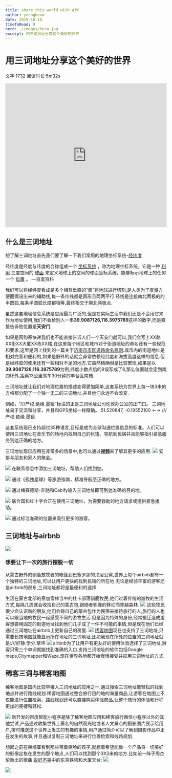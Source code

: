 ```yaml
---
title: share this world with W3W
author: youngbeom
date: 2019-10-18
timeToRead: 9
hero: ./images/hero.jpg
excerpt: 用三词地址分享这个美好的世界
---
```


# 用三词地址分享这个美好的世界
文字:1732    阅读时长:5m32s

<p>
<iframe style="border: none;" src="https://hk-static.ckditu.cn/wxapp/video/w3w_travel.mp4" width="100%" height="450" allowfullscreen="allowfullscreen">
</iframe>
</p> 


## 什么是三词地址 
想了解三词地址首先我们要了解一下我们常用的地理坐标系统-[经纬度](https://baike.baidu.com/item/%E7%BB%8F%E7%BA%AC%E5%BA%A6)   

经纬度是经度与纬度的合称组成一个 [坐标系统](https://baike.baidu.com/item/%E5%9D%90%E6%A0%87%E7%B3%BB%E7%BB%9F/4725756) ，称为地理坐标系统，它是一种 [利用](https://baike.baidu.com/item/%E5%88%A9%E7%94%A8/882910) 三度空间的 [球面](https://baike.baidu.com/item/%E7%90%83%E9%9D%A2/5889102) 来定义地球上的空间的球面坐标系统，能够标示地球上的任何一个 [位置](https://baike.baidu.com/item/%E4%BD%8D%E7%BD%AE/36166) 。 —百度百科

我们可以将经纬度看成是多个相互垂直的“面”将地球进行切割,是人类为了度量方便而假设出来的辅助线,每一条纬线都是圆形且两两平行.经线是连接南北两极的的半圆弧,每条半圆弧长度都相等,最终相交于南北两极点.  

虽然这套地理信息系统是应用最为广泛的,但是在实际生活中我们还是不会用它来作为地址使用,我们不会给别人一串**39.9087126,116.3975789**这样的数字,而是直接告诉他位置是**天安门**. 

如果是网购寄快递我们也不能直接告诉人们一个天安门就可以,我们会写上XX路XX街XX大厦XX栋XX楼,在这里每个地区和城市对于街道地址的命名还有一些规范和要求,这里是网上找到的一篇关于[济南市市区道路命名规则](https://baike.baidu.com/item/%E6%B5%8E%E5%8D%97%E5%B8%82%E5%B8%82%E5%8C%BA%E9%81%93%E8%B7%AF%E5%91%BD%E5%90%8D%E8%A7%84%E5%88%99).城市内的街道地址是相对完善和便利的,如果是野外的话就会非常依赖经纬度和海拔高度这样的信息.但是经纬度的使用还有一些相对不足的地方,它虽然精确但是比较繁琐,如果是以**39.9087126,116.3975789**为例,纬度小数点后的9误写成了8,那么位置就会定到南四环外,距离13公里驾车30分钟的丰台区南苑.  

三词地址就让我们对地理位置的描述变得更加简单,这套系统为世界上每一块3米的方格都分配了一个独一无二的三词地址,并且他们永远不会改变.  

例如，“///产权.绝缘.墨镜”标注的正是三词地址公司伦敦办公室的正门口。
三词地址易于交流和分享，并且和GPS坐标一样精确。
51.520847,  -0.19552100 ←→  ///产权.绝缘.墨镜

这套系统现已支持超过35种语言,目标是成为全球沟通位置信息的标准。人们可以使用三词地址在音乐节的场地内找到自己的帐篷、导航到民宿并且能够指引紧急服务到达正确的地方。

三词地址现已应用在非常多的场景中,也可以通过[**视频**](https://player.youku.com/embed/XNDMwNDMwMDkzNg==?autoplay=true)来了解其更多的应用.
![](./images/share-this-world-with-W3W-1.jpg)
安排与朋友和家人的聚会。  

![](./images/share-this-world-with-W3W-2.jpg)
在联系信息中添加三词地址，帮助人们找到您。  

![](./images/share-this-world-with-W3W-3.jpg)
通过《孤独星球》等旅游指南，精准导航至正确的地方。  

![](./images/share-this-world-with-W3W-4.jpg)
通过梅赛德斯-奔驰和Cabify输入三词地址即可到达准确的目的地。  

![](./images/share-this-world-with-W3W-5.jpg)
联合国和红十字会正在使用三词地址，为需要救助的地方请求或提供紧急援助。 

![](./images/share-this-world-with-W3W-6.jpg)
通过标注准确的位置来吸引更多的游客。

## 三词地址与airbnb
![](./images/share-this-world-with-W3W-7.jpg)
### 想要让下一次的旅行摆脱一切
从蒙古野外的驯鹿放牧者的帐篷到巴塞罗那的顶层公寓,世界上每个airbnb都有一个独特的三词地址,可以让用户更快的找到民宿的所在地.无论是经验丰富的游客还是airbnb的房东,三词地址都将是最便利的选择.  

生活在蒙古北部的泰加雪林当中的杜卡部落驯鹿牧民,他们过着传统的游牧的生活方式,每隔几周就会收拾自己的蒙古包,跟随者驯鹿的移动而穿越森林.
![](./images/share-this-world-with-W3W-8.jpg)
这些牧民很少会认识新的朋友,他们会将自己的蒙古包作为民宿来接待旅行的人,旅行的人也可以跟当地的牧民一起感受不同的游牧生活.但是因为特殊的身份,经常搬迁造成游客想要用固定的街道地址找到他们几乎成了一件不可能的事情,但是现在他们已经通过三词地址在airbnb上更新自己的房屋.
![](./images/share-this-world-with-W3W-9.jpg)
[稀客地图](http://app.ckditu.com/)现在也支持了三词地址,只需要长按地图就能显示所在地址的三词地址,比如我现在所处的位置的三词地址就是:///好静.学分.草坪
![](./images/share-this-world-with-W3W-10.jpg)
airbnb为了让用户有更友好的使用体验选择了三词地址,游客只需三个单词就能找到准确的入口.支持三词地址的软件包括Google maps,Citymapper和Waze.现在世界各地都开始慢慢接受并应用三词地址的方式.  

## 稀客三词与稀客地图
稀客地图是国内比较早接入三词地址的应用之一,通过搜索三词地址能轻松的找到地点并进行路线规划.稀客地图通过整合旅行目的地的海量商品,让游客在地图上不仅能进行位置检索、路线规划还可以直接购买体验商品,让整个旅行的体验和行程更加的便捷和轻松.  

![](./images/share-this-world-with-W3W-11.jpg)
新开发的百度智能小程序是除了稀客地图应用和稀客旅行微信小程序以外的其他尝试,产品通过收集世界上著名的自然观光地或者人文景点的摄影图片展示给用户,按时推送这个世界上发生的有趣的事情,用户通过简介可以了解到摄影作品中正在发生的故事,并且通过复制三词地址来进行位置检索和线路规划.

想起之前在柬埔寨看到那些带着笑脸的孩子,就想着希望能做一个产品将一切美好的影像定格在发生的那个地点,人们可以找到那个3X3米的地方.比如前一阵子周杰伦新出的歌曲 [说好不哭](https://y.qq.com/n/m/detail/mv/index.html?vid=t0032kwa29w)中的东京铁塔和大厦天台:
![](./images/share-this-world-with-W3W-12.jpg)  

![](./images/share-this-world-with-W3W-13.jpg)
